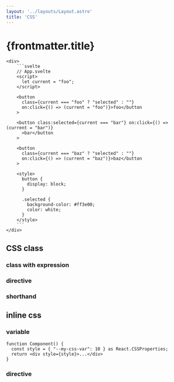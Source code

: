 ```yaml
---
layout: '../layouts/Layout.astro'
title: 'CSS'
---
```



# {frontmatter.title}

<ComponentAndCode>
    <App slot='component' client:visible />
    

    <div>
        ```svelte
        // App.svelte
        <script>
          let current = "foo";
        </script>
        
        <button
          class={current === "foo" ? "selected" : ""}
          on:click={() => (current = "foo")}>foo</button
        >
        
        <button class:selected={current === "bar"} on:click={() => (current = "bar")}
          >bar</button
        >
        
        <button
          class={current === "baz" ? "selected" : ""}
          on:click={() => (current = "baz")}>baz</button
        >
        
        <style>
          button {
            display: block;
          }
        
          .selected {
            background-color: #ff3e00;
            color: white;
          }
        </style>
        ```
    </div>

</ComponentAndCode>

## CSS class

### class with expression

### directive

### shorthand

## inline css

### variable

```tsx
function Component() {
  const style = { "--my-css-var": 10 } as React.CSSProperties;
  return <div style={style}>...</div>
}
```

### directive